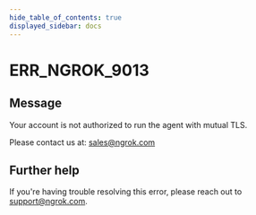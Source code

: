 ```yaml
---
hide_table_of_contents: true
displayed_sidebar: docs
---
```



# ERR_NGROK_9013

## Message

Your account is not authorized to run the agent with mutual TLS.

Please contact us at: sales@ngrok.com

<ErrorDetails error="err_ngrok_9013" />

## Further help

If you're having trouble resolving this error, please reach out to [support@ngrok.com](mailto:support@ngrok.com?subject=Help%20with%20ERR_NGROK_9013).
